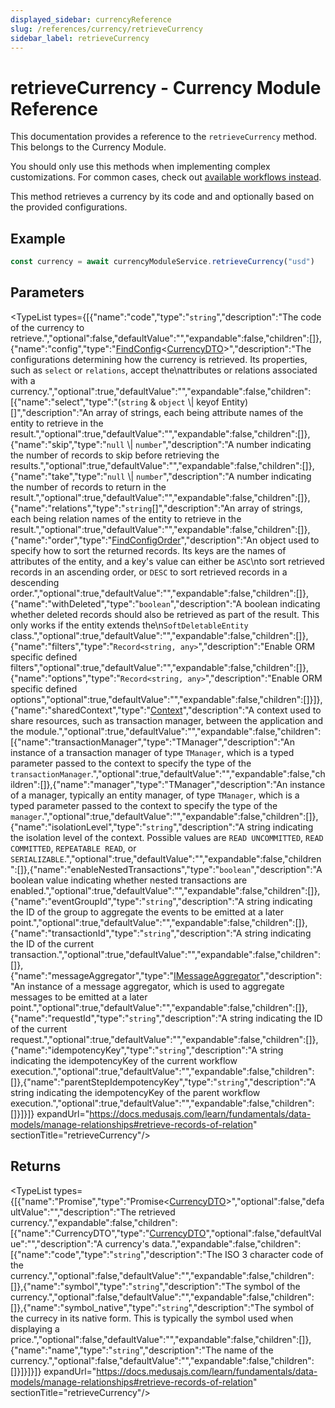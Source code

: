 ```yaml
---
displayed_sidebar: currencyReference
slug: /references/currency/retrieveCurrency
sidebar_label: retrieveCurrency
---
```



# retrieveCurrency - Currency Module Reference

This documentation provides a reference to the `retrieveCurrency` method. This belongs to the Currency Module.

<Note>

You should only use this methods when implementing complex customizations. For common cases, check out [available workflows instead](/medusa-workflows-reference).

</Note>

This method retrieves a currency by its code and and optionally based on the provided configurations.

## Example

```ts
const currency = await currencyModuleService.retrieveCurrency("usd")
```

## Parameters

<TypeList types={[{"name":"code","type":"`string`","description":"The code of the currency to retrieve.","optional":false,"defaultValue":"","expandable":false,"children":[]},{"name":"config","type":"[FindConfig](../../../interfaces/currency.FindConfig/page.mdx)&#60;[CurrencyDTO](../../../interfaces/currency.CurrencyDTO/page.mdx)&#62;","description":"The configurations determining how the currency is retrieved. Its properties, such as `select` or `relations`, accept the\nattributes or relations associated with a currency.","optional":true,"defaultValue":"","expandable":false,"children":[{"name":"select","type":"(`string` & `object` \\| keyof Entity)[]","description":"An array of strings, each being attribute names of the entity to retrieve in the result.","optional":true,"defaultValue":"","expandable":false,"children":[]},{"name":"skip","type":"`null` \\| `number`","description":"A number indicating the number of records to skip before retrieving the results.","optional":true,"defaultValue":"","expandable":false,"children":[]},{"name":"take","type":"`null` \\| `number`","description":"A number indicating the number of records to return in the result.","optional":true,"defaultValue":"","expandable":false,"children":[]},{"name":"relations","type":"`string`[]","description":"An array of strings, each being relation names of the entity to retrieve in the result.","optional":true,"defaultValue":"","expandable":false,"children":[]},{"name":"order","type":"[FindConfigOrder](../../../types/currency.FindConfigOrder/page.mdx)","description":"An object used to specify how to sort the returned records. Its keys are the names of attributes of the entity, and a key's value can either be `ASC`\nto sort retrieved records in an ascending order, or `DESC` to sort retrieved records in a descending order.","optional":true,"defaultValue":"","expandable":false,"children":[]},{"name":"withDeleted","type":"`boolean`","description":"A boolean indicating whether deleted records should also be retrieved as part of the result. This only works if the entity extends the\n`SoftDeletableEntity` class.","optional":true,"defaultValue":"","expandable":false,"children":[]},{"name":"filters","type":"`Record<string, any>`","description":"Enable ORM specific defined filters","optional":true,"defaultValue":"","expandable":false,"children":[]},{"name":"options","type":"`Record<string, any>`","description":"Enable ORM specific defined options","optional":true,"defaultValue":"","expandable":false,"children":[]}]},{"name":"sharedContext","type":"[Context](../../../interfaces/currency.Context/page.mdx)","description":"A context used to share resources, such as transaction manager, between the application and the module.","optional":true,"defaultValue":"","expandable":false,"children":[{"name":"transactionManager","type":"TManager","description":"An instance of a transaction manager of type `TManager`, which is a typed parameter passed to the context to specify the type of the `transactionManager`.","optional":true,"defaultValue":"","expandable":false,"children":[]},{"name":"manager","type":"TManager","description":"An instance of a manager, typically an entity manager, of type `TManager`, which is a typed parameter passed to the context to specify the type of the `manager`.","optional":true,"defaultValue":"","expandable":false,"children":[]},{"name":"isolationLevel","type":"`string`","description":"A string indicating the isolation level of the context. Possible values are `READ UNCOMMITTED`, `READ COMMITTED`, `REPEATABLE READ`, or `SERIALIZABLE`.","optional":true,"defaultValue":"","expandable":false,"children":[]},{"name":"enableNestedTransactions","type":"`boolean`","description":"A boolean value indicating whether nested transactions are enabled.","optional":true,"defaultValue":"","expandable":false,"children":[]},{"name":"eventGroupId","type":"`string`","description":"A string indicating the ID of the group to aggregate the events to be emitted at a later point.","optional":true,"defaultValue":"","expandable":false,"children":[]},{"name":"transactionId","type":"`string`","description":"A string indicating the ID of the current transaction.","optional":true,"defaultValue":"","expandable":false,"children":[]},{"name":"messageAggregator","type":"[IMessageAggregator](../../../interfaces/currency.IMessageAggregator/page.mdx)","description":"An instance of a message aggregator, which is used to aggregate messages to be emitted at a later point.","optional":true,"defaultValue":"","expandable":false,"children":[]},{"name":"requestId","type":"`string`","description":"A string indicating the ID of the current request.","optional":true,"defaultValue":"","expandable":false,"children":[]},{"name":"idempotencyKey","type":"`string`","description":"A string indicating the idempotencyKey of the current workflow execution.","optional":true,"defaultValue":"","expandable":false,"children":[]},{"name":"parentStepIdempotencyKey","type":"`string`","description":"A string indicating the idempotencyKey of the parent workflow execution.","optional":true,"defaultValue":"","expandable":false,"children":[]}]}]} expandUrl="https://docs.medusajs.com/learn/fundamentals/data-models/manage-relationships#retrieve-records-of-relation" sectionTitle="retrieveCurrency"/>

## Returns

<TypeList types={[{"name":"Promise","type":"Promise&#60;[CurrencyDTO](../../../interfaces/currency.CurrencyDTO/page.mdx)&#62;","optional":false,"defaultValue":"","description":"The retrieved currency.","expandable":false,"children":[{"name":"CurrencyDTO","type":"[CurrencyDTO](../../../interfaces/currency.CurrencyDTO/page.mdx)","optional":false,"defaultValue":"","description":"A currency's data.","expandable":false,"children":[{"name":"code","type":"`string`","description":"The ISO 3 character code of the currency.","optional":false,"defaultValue":"","expandable":false,"children":[]},{"name":"symbol","type":"`string`","description":"The symbol of the currency.","optional":false,"defaultValue":"","expandable":false,"children":[]},{"name":"symbol_native","type":"`string`","description":"The symbol of the currecy in its native form. This is typically the symbol used when displaying a price.","optional":false,"defaultValue":"","expandable":false,"children":[]},{"name":"name","type":"`string`","description":"The name of the currency.","optional":false,"defaultValue":"","expandable":false,"children":[]}]}]}]} expandUrl="https://docs.medusajs.com/learn/fundamentals/data-models/manage-relationships#retrieve-records-of-relation" sectionTitle="retrieveCurrency"/>
